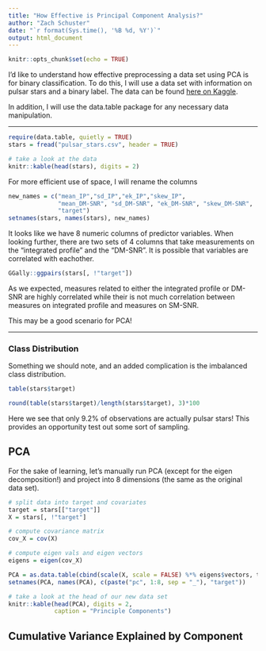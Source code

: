 ```yaml
---
title: "How Effective is Principal Component Analysis?"
author: "Zach Schuster"
date: "`r format(Sys.time(), '%B %d, %Y')`"
output: html_document
---
```


```r
knitr::opts_chunk$set(echo = TRUE)
```


I'd like to understand how effective preprocessing a data set using PCA is for binary classification. To do this, I will use a data set with information on pulsar stars and a binary label. The data can be found [here on Kaggle](https://www.kaggle.com/pavanraj159/predicting-a-pulsar-star).

In addition, I will use the data.table package for any necessary data manipulation.

***

```r
require(data.table, quietly = TRUE)
stars = fread("pulsar_stars.csv", header = TRUE)

# take a look at the data
knitr::kable(head(stars), digits = 2)
```

For more efficient use of space, I will rename the columns

```r
new_names = c("mean_IP","sd_IP","ek_IP","skew_IP",
              "mean_DM-SNR", "sd_DM-SNR", "ek_DM-SNR", "skew_DM-SNR",
              "target")
setnames(stars, names(stars), new_names)
```


It looks like we have 8 numeric columns of predictor variables. When looking further, there are two sets of 4 columns that take measurements on the "integrated profile" and the "DM-SNR". It is possible that variables are correlated with eachother. 

```r

GGally::ggpairs(stars[, !"target"])
```

As we expected, measures related to either the integrated profile or DM-SNR are highly correlated while their is not much correlation between measures on integrated profile and measures on SM-SNR. 

This may be a good scenario for PCA!

***

### Class Distribution

Something we should note, and an added complication is the imbalanced class distribution.

```r
table(stars$target)

round(table(stars$target)/length(stars$target), 3)*100
```

Here we see that only 9.2% of observations are actually pulsar stars! This provides an opportunity test out some sort of sampling.

## PCA

For the sake of learning, let's manually run PCA (except for the eigen decomposition!) and project into 8 dimensions (the same as the original data set).

```r
# split data into target and covariates
target = stars[["target"]]
X = stars[, !"target"]

# compute covariance matrix
cov_X = cov(X)

# compute eigen vals and eigen vectors
eigens = eigen(cov_X)

PCA = as.data.table(cbind(scale(X, scale = FALSE) %*% eigens$vectors, target))
setnames(PCA, names(PCA), c(paste("pc", 1:8, sep = "_"), "target"))

# take a look at the head of our new data set
knitr::kable(head(PCA), digits = 2,
             caption = "Principle Components")
```

## Cumulative Variance Explained by Component
